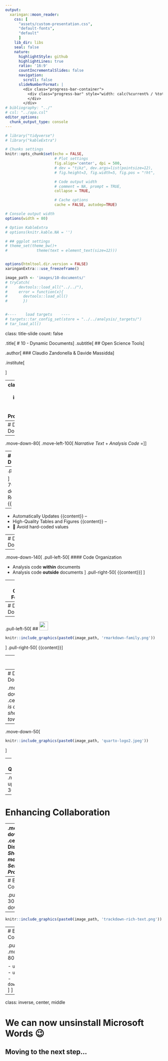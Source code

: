 ```yaml
---
output:
  xaringan::moon_reader:
    css: [
      "assets/custom-presentation.css", 
      "default-fonts", 
      "default"
      ]
    lib_dir: libs
    seal: false
    nature:
      highlightStyle: github
      highlightLines: true
      ratio: '16:9'
      countIncrementalSlides: false
      navigation:
        scroll: false
      slideNumberFormat: |
        <div class="progress-bar-container">
          <div class="progress-bar" style="width: calc(%current% / %total% * 100%);">
          </div>
        </div>
# bibliography: "../"
# csl: "../apa.csl"
editor_options: 
  chunk_output_type: console
---
```


```r
# library("tidyverse")
# library("kableExtra")

# Chunks settings
knitr::opts_chunk$set(echo = FALSE,
                      # Plot settings
                      fig.align='center', dpi = 500,
                      # dev = "tikz", dev.args=list(pointsize=12),
                      # fig.height=3, fig.width=5, fig.pos = "!ht",

                      # Code output width
                      # comment = NA, prompt = TRUE,
                      collapse = TRUE,

                      # Cache options
                      cache = FALSE, autodep=TRUE)

# Console output width
options(width = 80)

# Option KableExtra
# options(knitr.kable.NA = '')

# ## ggplot settings
# theme_set(theme_bw()+
#             theme(text = element_text(size=12)))


options(htmltool.dir.version = FALSE)
xaringanExtra:::use_freezeframe()

image_path <- 'images/10-documents/'
# tryCatch(
#     devtools::load_all("../../"),
#     error = function(x){
#       devtools::load_all()
#       })


#----    load targets    ----
# targets::tar_config_set(store = "../../analysis/_targets/")
# tar_load_all()
```

class: title-slide
count: false

.title[
  # 10 - Dynamic Documents
]
.subtitle[
  ## Open Science Tools
]

.author[
  ### Claudio Zandonella & Davide Massidda
]

.institute[

]

---
class: center, middle, inverse
# Step IX: Literate Programming

---
# Dynamic Documents

--
.move-down-80[
.move-left-100[
$Narrative\ Text\ +\ Analysis\ Code\ =$
]
]


---
# Dynamic Documents


.move-down-80[
.move-left-100[
$Narrative\ Text\ +\ Analysis\ Code\ =\ Literate\ Programming$
]
]
--
.pull-left-30[

]
.pull-right-70[
.move-down-50[
- Reproducibility
{{content}}
]
]

--
- Automatically Updates
{{content}}
--
- High-Quality Tables and Figures
{{content}}
--
- 🌵 Avoid hard-coded values

---
# Dynamic Documents

--

.move-down-140[
.pull-left-50[
#### Code Organization

- Analysis code **within** documents
- Analysis code **outside** documents
]
.pull-right-50[
{{content}}
]
]

--
#### Output Formats

- **PDFs**
- **Web-Sites**

---
# Dynamic Documents

--

.pull-left-50[
## <img style="height:2em" src="`r paste0(image_path, 'r-logo.png')`" class="inline-img">

```r
knitr::include_graphics(paste0(image_path, 'rmarkdown-family.png'))
```
]
.pull-right-50[
{{content}}
]

--
## <img style="height:2em" src="`r paste0(image_path, 'Python-logo.png')`" class="inline-img">

```r
knitr::include_graphics(paste0(image_path, 'Jupyter_logo.webp'))
```
---
# Dynamic Documents

.move-down-110[
.center[*There is a new sheriff in town*]
]
--

.move-down-50[
```r
knitr::include_graphics(paste0(image_path, 'quarto-logo2.jpeg'))
```
]

---
# Quarto

--
.move-up-30[
```r
knitr::include_graphics(paste0(image_path, 'report-qmd.png'))
```
]

---

# Enhancing Collaboration

--
.move-down-140[
.center[
🌵 Disclaimer: *Shameless moment of Self-Promotion*
]
]
---
# Enhancing Collaboration

.pull-left-30[
.move-down-80[
```r
knitr::include_graphics(paste0(image_path, 'trackdown-logo.png'))
```
]
]
.pull-right-70[
{{content}}
]
--
```r
knitr::include_graphics(paste0(image_path, 'trackdown-rich-text.png'))
```

---
# Enhancing Collaboration

.pull-left-30[
.move-down-80[
```r
knitr::include_graphics(paste0(image_path, 'trackdown-logo.png'))
```
]
]
.pull-right-70[
.move-down-80[
#### Functions

- `upload_file()`
- `update_file()`
- `download_file()`
]
]

---
class: inverse, center, middle

# We can now unsinstall Microsoft Words 😉

## Moving to the next step...
